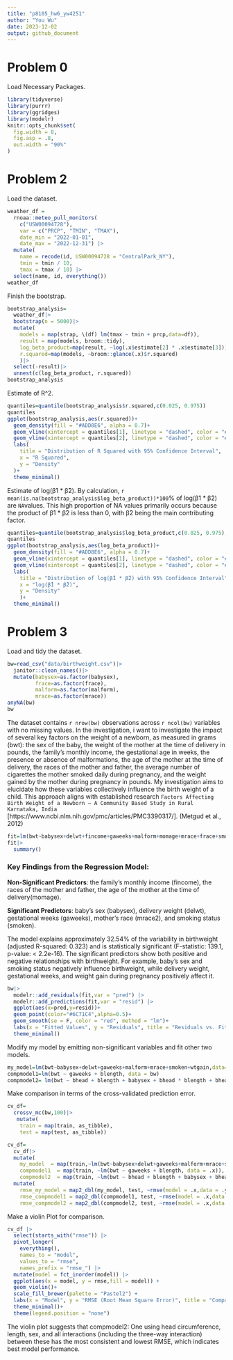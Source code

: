 ```yaml
---
title: "p8105_hw6_yw4251"
author: "You Wu"
date: 2023-12-02
output: github_document
---
```

# Problem 0
Load Necessary Packages.
```r
library(tidyverse)
library(purrr)
library(ggridges)
library(modelr)
knitr::opts_chunk$set(
  fig.width = 8,
  fig.asp = .8,
  out.width = "90%"
)
```

# Problem 2
Load the dataset.
```r
weather_df = 
  rnoaa::meteo_pull_monitors(
    c("USW00094728"),
    var = c("PRCP", "TMIN", "TMAX"), 
    date_min = "2022-01-01",
    date_max = "2022-12-31") |>
  mutate(
    name = recode(id, USW00094728 = "CentralPark_NY"),
    tmin = tmin / 10,
    tmax = tmax / 10) |>
  select(name, id, everything())
weather_df
```

Finish the bootstrap.
```r
bootstrap_analysis=
  weather_df|>
  bootstrap(n = 5000)|>
  mutate(
    models = map(strap, \(df) lm(tmax ~ tmin + prcp,data=df)),
    result = map(models, broom::tidy),
    log_beta_product=map(result, ~log(.x$estimate[2] * .x$estimate[3])),
    r.squared=map(models, ~broom::glance(.x)$r.squared)
    )|>
  select(-result)|>
  unnest(c(log_beta_product, r.squared))
bootstrap_analysis
```

Estimate of R^2.
```r
quantiles=quantile(bootstrap_analysis$r.squared,c(0.025, 0.975))
quantiles
ggplot(bootstrap_analysis,aes(r.squared))+
  geom_density(fill = "#ADD8E6", alpha = 0.7)+
  geom_vline(xintercept = quantiles[1], linetype = "dashed", color = "#00008B", size = 1) +
  geom_vline(xintercept = quantiles[2], linetype = "dashed", color = "#00008B", size = 1) +
  labs(
    title = "Distribution of R Squared with 95% Confidence Interval",
    x = "R Squared",
    y = "Density"
  )+
  theme_minimal()
```

Estimate of log(β̂1 * β̂2). By calculation, `r mean(is.na(bootstrap_analysis$log_beta_product))*100`% of log(β̂1 * β̂2) are `NA`values. This high proportion of NA values primarily occurs because the product of 
β̂1 * β̂2 is less than 0, with β̂2 being the main contributing factor.
```r
quantiles=quantile(bootstrap_analysis$log_beta_product,c(0.025, 0.975),na.rm=TRUE)
quantiles
ggplot(bootstrap_analysis,aes(log_beta_product))+
  geom_density(fill = "#ADD8E6", alpha = 0.7)+
  geom_vline(xintercept = quantiles[1], linetype = "dashed", color = "#00008B", size = 1) +
  geom_vline(xintercept = quantiles[2], linetype = "dashed", color = "#00008B", size = 1) +
  labs(
    title = "Distribution of log(β̂1 * β̂2) with 95% Confidence Interval",
    x = "log(β̂1 * β̂2)",
    y = "Density"
    )+
  theme_minimal()
```

# Problem 3
Load and tidy the dataset. 
```r
bw=read_csv("data/birthweight.csv")|>
  janitor::clean_names()|>
  mutate(babysex=as.factor(babysex),
         frace=as.factor(frace),
         malform=as.factor(malform),
         mrace=as.factor(mrace))
anyNA(bw)
bw
```
The dataset contains `r nrow(bw)` observations across `r ncol(bw)` variables with no missing values. In the investigation, i want to investigate the impact of several key factors on the weight of a newborn, as measured in grams (bwt): the sex of the baby, the weight of the mother at the time of delivery in pounds, the family's monthly income, the gestational age in weeks, the presence or absence of malformations, the age of the mother at the time of delivery, the races of the mother and father, the average number of cigarettes the mother smoked daily during pregnancy, and the weight gained by the mother during pregnancy in pounds. My investigation aims to elucidate how these variables collectively influence the birth weight of a child. This approach aligns with established research `Factors Affecting Birth Weight of a Newborn – A Community Based Study in Rural Karnataka, India` [https://www.ncbi.nlm.nih.gov/pmc/articles/PMC3390317/]. (Metgud et al., 2012)
```r
fit=lm(bwt~babysex+delwt+fincome+gaweeks+malform+momage+mrace+frace+smoken+wtgain,data=bw)
fit|>
  summary()
```

### Key Findings from the Regression Model:
**Non-Significant Predictors**: the family's monthly income (fincome), the races of the mother and father, the age of the mother at the time of delivery(momage).

**Significant Predictors**: baby's sex (babysex), delivery weight (delwt), gestational weeks (gaweeks), mother's race (mrace2), and smoking status (smoken). 

The model explains approximately 32.54% of the variability in birthweight (adjusted R-squared: 0.323) and is statistically significant (F-statistic: 139.1, p-value: < 2.2e-16). The significant predictors show both positive and negative relationships with birthweight. For example, baby's sex and smoking status negatively influence birthweight, while delivery weight, gestational weeks, and weight gain during pregnancy positively affect it.

```r
bw|>
  modelr::add_residuals(fit,var = "pred") |>
  modelr::add_predictions(fit,var = "resid") |>
  ggplot(aes(x=pred,y=resid))+
  geom_point(color="#6C71C4",alpha=0.5)+
  geom_smooth(se = F, color = "red", method = "lm")+
  labs(x = "Fitted Values", y = "Residuals", title = "Residuals vs. Fitted Values")+
  theme_minimal()
```

Modify my model by emitting non-significant variables and fit other two models.
```r
my_model=lm(bwt~babysex+delwt+gaweeks+malform+mrace+smoken+wtgain,data=bw)
compmodel1=lm(bwt ~ gaweeks + blength, data = bw)
compmodel2= lm(bwt ~ bhead + blength + babysex + bhead * blength + bhead * babysex + blength * babysex + bhead * blength * babysex, data = bw)
```
Make comparison in terms of the cross-validated prediction error.
```r
cv_df=
  crossv_mc(bw,100)|>
   mutate(
    train = map(train, as_tibble),
    test = map(test, as_tibble))

cv_df=
  cv_df|>
  mutate(
    my_model  = map(train,~lm(bwt~babysex+delwt+gaweeks+malform+mrace+smoken+wtgain, data = .x)),
    compmodel1  = map(train, ~lm(bwt ~ gaweeks + blength, data = .x)),
    compmodel2  = map(train, ~lm(bwt ~ bhead + blength + babysex + bhead * blength + bhead * babysex + blength * babysex + bhead * blength * babysex, data = .x)))|>
  mutate(
    rmse_my_model = map2_dbl(my_model, test, ~rmse(model = .x,data = .y)),
    rmse_compmodel1 = map2_dbl(compmodel1, test, ~rmse(model = .x,data = .y)),
    rmse_compmodel2 = map2_dbl(compmodel2, test, ~rmse(model = .x,data = .y)))
```
Make a violin Plot for comparison.
```r
cv_df |> 
  select(starts_with("rmse")) |> 
  pivot_longer(
    everything(),
    names_to = "model", 
    values_to = "rmse",
    names_prefix = "rmse_") |> 
  mutate(model = fct_inorder(model)) |> 
  ggplot(aes(x = model, y = rmse,fill = model)) + 
  geom_violin()+
  scale_fill_brewer(palette = "Pastel2") +
  labs(x = "Model", y = "RMSE (Root Mean Square Error)", title = "Comparison of Model RMSEs") +
  theme_minimal()+
  theme(legend.position = "none")
```

The violin plot suggests that compmodel2: One using head circumference, length, sex, and all interactions (including the three-way interaction) between these has the most consistent and lowest RMSE, which indicates best model performance.
